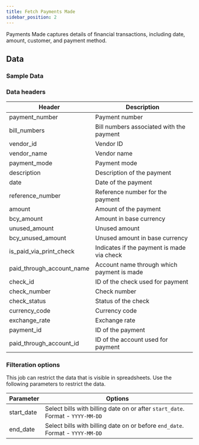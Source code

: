 ```yaml
---
title: Fetch Payments Made
sidebar_position: 2
---
```


Payments Made captures details of financial transactions, including date, amount, customer, and payment method.

<AddJob
  template="gsheet_zoho_books_db_get_payments_made"
/>

## Data

### Sample Data

<Gsheet
  src="https://docs.google.com/spreadsheets/d/1-gX-uq5YrTW-6gQJYM-mNXitEOfJLTiQCvPtV8CR1Yc/edit#gid=2101113916"
/>

### Data headers

| Header                    | Description                                 |
|---------------------------|---------------------------------------------|
| payment_number            | Payment number                              |
| bill_numbers              | Bill numbers associated with the payment    |
| vendor_id                 | Vendor ID                                   |
| vendor_name               | Vendor name                                 |
| payment_mode              | Payment mode                                |
| description               | Description of the payment                  |
| date                      | Date of the payment                         |
| reference_number          | Reference number for the payment            |
| amount                    | Amount of the payment                       |
| bcy_amount                | Amount in base currency                     |
| unused_amount             | Unused amount                               |
| bcy_unused_amount         | Unused amount in base currency              |
| is_paid_via_print_check   | Indicates if the payment is made via check |
| paid_through_account_name | Account name through which payment is made  |
| check_id                  | ID of the check used for payment            |
| check_number              | Check number                                |
| check_status              | Status of the check                         |
| currency_code             | Currency code                               |
| exchange_rate             | Exchange rate                               |
| payment_id                | ID of the payment                           |
| paid_through_account_id   | ID of the account used for payment          |



### Filteration options

This job can restrict the data that is visible in spreadsheets. Use the following parameters to restrict the data.

| Parameter | Options |
|----|----|
| start_date | Select bills with billing date on or after `start_date`. Format - `YYYY-MM-DD` |
| end_date | Select bills with billing date on or before `end_date`. Format - `YYYY-MM-DD` |


<!---
## Others

### Similar jobs

Similar sort of data can be achieved by using get accounting transaction job and filtering it by invoice type. 

### Reports that use this job

Here are some of the report templates that use this job: 
-->